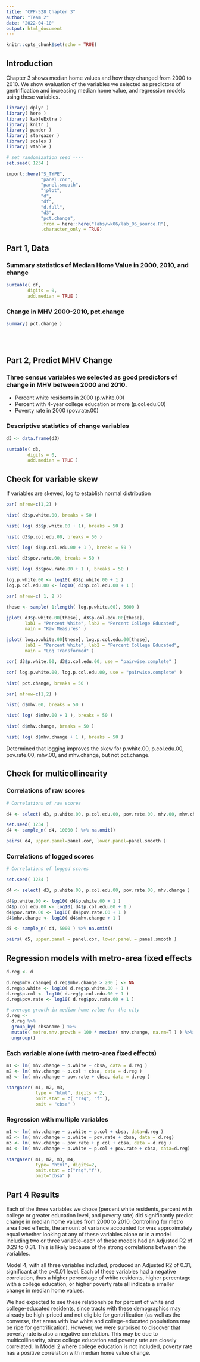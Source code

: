 ```yaml
---
title: "CPP-528 Chapter 3"
author: "Team 2"
date: '2022-04-10'
output: html_document
---
```


```r
knitr::opts_chunk$set(echo = TRUE)
```


## Introduction
Chapter 3 shows median home values and how they changed from 2000 to 2010. We show evaluation of the variables we selected as predictors of gentrification and increasing median home value, and regression models using these variables.

```r

library( dplyr )
library( here )
library( kableExtra )
library( knitr )
library( pander )
library( stargazer )
library( scales )
library( vtable )

# set randomization seed ----
set.seed( 1234 )

import::here("S_TYPE",
             "panel.cor",
             "panel.smooth",
             "jplot",
             "d",
             "df",
             "d.full",
             "d3",
             "pct.change",
             .from = here::here("labs/wk06/lab_06_source.R"),
             .character_only = TRUE)

```


## Part 1, Data


### Summary statistics of Median Home Value in 2000, 2010, and change

```r

sumtable( df,
        digits = 0,
        add.median = TRUE )

```


### Change in MHV 2000-2010, pct.change

```r

summary( pct.change )

```


<br>
<br>

## Part 2, Predict MHV Change


### Three census variables we selected as good predictors of change in MHV between 2000 and 2010. 

* Percent white residents in 2000 (p.white.00)
* Percent with 4-year college education or more (p.col.edu.00)
* Poverty rate in 2000 (pov.rate.00)


### Descriptive statistics of change variables

```r

d3 <- data.frame(d3)

sumtable( d3,
        digits = 0,
        add.median = TRUE )

```



## Check for variable skew
If variables are skewed, log to establish normal distribution

```r
par( mfrow=c(1,2) )

hist( d3$p.white.00, breaks = 50 )

hist( log( d3$p.white.00 + 1), breaks = 50 )

hist( d3$p.col.edu.00, breaks = 50 )

hist( log( d3$p.col.edu.00 + 1 ), breaks = 50 )

hist( d3$pov.rate.00, breaks = 50 )

hist( log( d3$pov.rate.00 + 1 ), breaks = 50 )

```


```r

log.p.white.00 <- log10( d3$p.white.00 + 1 )
log.p.col.edu.00 <- log10( d3$p.col.edu.00 + 1 )

par( mfrow=c( 1, 2 ))

these <- sample( 1:length( log.p.white.00), 5000 )

jplot( d3$p.white.00[these], d3$p.col.edu.00[these],
       lab1 = "Percent White", lab2 = "Percent College Educated",
       main = "Raw Measures" )

jplot( log.p.white.00[these], log.p.col.edu.00[these],
       lab1 = "Percent White", lab2 = "Percent College Educated",
       main = "Log Transformed" )

```

```r

cor( d3$p.white.00, d3$p.col.edu.00, use = "pairwise.complete" )

cor( log.p.white.00, log.p.col.edu.00, use = "pairwise.complete" )

```


```r

hist( pct.change, breaks = 50 )

par( mfrow=c(1,2) )

hist( d$mhv.00, breaks = 50 )

hist( log( d$mhv.00 + 1 ), breaks = 50 )

hist( d$mhv.change, breaks = 50 )

hist( log( d$mhv.change + 1 ), breaks = 50 )

```

Determined that logging improves the skew for p.white.00, p.col.edu.00, pov.rate.00,
mhv.00, and mhv.change, but not pct.change. 


## Check for multicollinearity  

### Correlations of raw scores

```r
# Correlations of raw scores

d4 <- select( d3, p.white.00, p.col.edu.00, pov.rate.00, mhv.00, mhv.change, pct.change )

set.seed( 1234 )
d4 <- sample_n( d4, 10000 ) %>% na.omit()

pairs( d4, upper.panel=panel.cor, lower.panel=panel.smooth )

```

### Correlations of logged scores

```r
# Correlations of logged scores

set.seed( 1234 )

d4 <- select( d3, p.white.00, p.col.edu.00, pov.rate.00, mhv.change )

d4$p.white.00 <- log10( d4$p.white.00 + 1 )
d4$p.col.edu.00 <- log10( d4$p.col.edu.00 + 1 )
d4$pov.rate.00 <- log10( d4$pov.rate.00 + 1 )
d4$mhv.change <- log10( d4$mhv.change + 1 )

d5 <- sample_n( d4, 5000 ) %>% na.omit()

pairs( d5, upper.panel = panel.cor, lower.panel = panel.smooth )


```


## Regression models with metro-area fixed effects


```r

d.reg <- d

d.reg$mhv.change[ d.reg$mhv.change > 200 ] <- NA
d.reg$p.white <- log10( d.reg$p.white.00 + 1 )
d.reg$p.col <- log10( d.reg$p.col.edu.00 + 1 )
d.reg$pov.rate <- log10( d.reg$pov.rate.00 + 1 )

# average growth in median home value for the city
d.reg <- 
  d.reg %>%
  group_by( cbsaname ) %>%
  mutate( metro.mhv.growth = 100 * median( mhv.change, na.rm=T ) ) %>%
  ungroup() 

```


### Each variable alone (with metro-area fixed effects)

```r

m1 <- lm( mhv.change ~ p.white + cbsa, data = d.reg )
m2 <- lm( mhv.change ~ p.col + cbsa, data = d.reg )
m3 <- lm( mhv.change ~ pov.rate + cbsa, data = d.reg )

stargazer( m1, m2, m3,
           type = "html", digits = 2,
           omit.stat = c( "rsq", "f" ),
           omit = "cbsa" )

```

### Regression with multiple variables

```r


m1 <- lm( mhv.change ~ p.white + p.col + cbsa, data=d.reg )
m2 <- lm( mhv.change ~ p.white + pov.rate + cbsa, data = d.reg)
m3 <- lm( mhv.change ~ pov.rate + p.col + cbsa, data = d.reg )
m4 <- lm( mhv.change ~ p.white + p.col + pov.rate + cbsa, data=d.reg)

stargazer( m1, m2, m3, m4,  
           type= "html", digits=2,
           omit.stat = c("rsq","f"),
           omit="cbsa" )

```


## Part 4 Results

Each of the three variables we chose (percent white residents, percent with college
or greater education level, and poverty rate) did significantly predict change in
median home values from 2000 to 2010. Controlling for metro area fixed effects, the 
amount of variance accounted for was approximately equal whether looking at any 
of these variables alone or in a model including two or three variable--each of
these models had an Adjusted R2 of 0.29 to 0.31. This is likely because of the strong
correlations between the variables. 

Model 4, with all three variables included, produced an Adjusted R2 of 0.31, 
significant  at the p<0.01 level. Each of these variables had a negative correlation,
thus a higher percentage of white residents, higher percentage with a college
education, or higher poverty rate all indicate a smaller change in median home values.

We had expected to see these relationships for percent of white and college-educated 
residents, since tracts with these demographics may already be high-priced and not
eligible for gentrification (as well as the converse, that areas with low 
white and college-educated populations may be ripe for gentrification). However, we were
surprised to discover that poverty rate is also a negative correlation. This may be due 
to multicollinearity, since college education and poverty rate are closely correlated. 
In Model 2 where college education is not included, poverty rate has a positive
correlation with median home value change.







